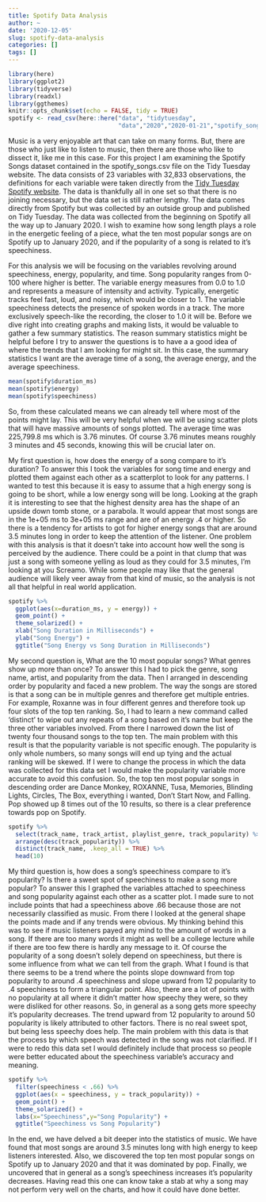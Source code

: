 ```yaml
---
title: Spotify Data Analysis
author: ~
date: '2020-12-05'
slug: spotify-data-analysis
categories: []
tags: []
---
```


```r
library(here)
library(ggplot2)
library(tidyverse)
library(readxl)
library(ggthemes)
knitr::opts_chunk$set(echo = FALSE, tidy = TRUE)
spotify <- read_csv(here::here("data", "tidytuesday",
                               "data","2020","2020-01-21","spotify_songs.csv"))
```
  
Music is a very enjoyable art that can take on many forms. But, there are those who just like to listen to music, then there are those who like to dissect it, like me in this case. For this project I am examining the Spotify Songs dataset contained in the spotify_songs.csv file on the Tidy Tuesday website. The data consists of 23 variables with 32,833 observations, the definitions for each variable were taken directly from the [Tidy Tuesday Spotify website](https://github.com/rfordatascience/tidytuesday/blob/master/data/2020/2020-01-21/readme.md). The data is thankfully all in one set so that there is no joining necessary, but the data set is still rather lengthy. The data comes directly from Spotify but was collected by an outside group and published on Tidy Tuesday. The data was collected from the beginning on Spotify all the way up to January 2020. I wish to examine how song length plays a role in the energetic feeling of a piece, what the ten most popular songs are on Spotify up to January 2020, and if the popularity of a song is related to it's speechiness.
  
For this analysis we will be focusing on the variables revolving around speechiness, energy, popularity, and time. Song popularity ranges from 0-100 where higher is better. The variable energy measures from 0.0 to 1.0 and represents a measure of intensity and activity. Typically, energetic tracks feel fast, loud, and noisy, which would be closer to 1. The variable speechiness	detects the presence of spoken words in a track. The more exclusively speech-like the recording, the closer to 1.0 it will be. Before we dive right into creating graphs and making lists, it would be valuable to gather a few summary statistics. The reason summary statistics might be helpful before I try to answer the questions is to have a a good idea of where the trends that I am looking for might sit. In this case, the summary statistics I want are the average time of a song, the average energy, and the average speechiness.
  
```r
mean(spotify$duration_ms)
mean(spotify$energy)
mean(spotify$speechiness)
```
  
So, from these calculated means we can already tell where most of the points might lay. This will be very helpful when we will be using scatter plots that will have massive amounts of songs plotted. The average time was 225,799.8 ms which is 3.76 minutes. Of course 3.76 minutes means roughly 3 minutes and 45 seconds, knowing this will be crucial later on. 
  
My first question is, how does the energy of a song compare to it's duration? To answer this I took the variables for song time and energy and plotted them against each other as a scatterplot to look for any patterns. I wanted to test this because it is easy to assume that a high energy song is going to be short, while a low energy song will be long. Looking at the graph it is interesting to see that the highest density area has the shape of an upside down tomb stone, or a parabola. It would appear that most songs are in the 1e+05 ms to 3e+05 ms range and are of an energy .4 or higher. So there is a tendency for artists to got for higher energy songs that are around 3.5 minutes long in order to keep the attention of the listener. One problem with this analysis is that it doesn't take into account how well the song is perceived by the audience. There could be a point in that clump that was just a song with someone yelling as loud as they could for 3.5 minutes, I'm looking at you Screamo. While some people may like that the general audience will likely veer away from that kind of music, so the analysis is not all that helpful in real world application.
  
```r
spotify %>%
  ggplot(aes(x=duration_ms, y = energy)) +
  geom_point() +
  theme_solarized() +
  xlab("Song Duration in Milliseconds") +
  ylab("Song Energy") +
  ggtitle("Song Energy vs Song Duration in Milliseconds")
```
  
My second question is, What are the 10 most popular songs? What genres show up more than once? To answer this I had to pick the genre, song name, artist, and popularity from the data. Then I arranged in descending order by popularity and faced a new problem. The way the songs are stored is that a song can be in multiple genres and therefore get multiple entries. For example, Roxanne was in four different genres and therefore took up four slots of the top ten ranking. So, I had to learn a new command called 'distinct' to wipe out any repeats of a song based on it's name but keep the three other variables involved. From there I narrowed down the list of twenty four thousand songs to the top ten. The main problem with this result is that the popularity variable is not specific enough. The popularity is only whole numbers, so many songs will end up tying and the actual ranking will be skewed. If I were to change the process in which the data was collected for this data set I would make the popularity variable more accurate to avoid this confusion. So, the top ten most popular songs in descending order are Dance Monkey, ROXANNE, Tusa, Memories, Blinding Lights, Circles, The Box, everything i wanted, Don't Start Now, and Falling. Pop showed up 8 times out of the 10 results, so there is a clear preference towards pop on Spotify.
  
```r
spotify %>%
  select(track_name, track_artist, playlist_genre, track_popularity) %>%
  arrange(desc(track_popularity)) %>%
  distinct(track_name, .keep_all = TRUE) %>%
  head(10)
```
  
My third question is, how does a song's speechiness compare to it's popularity? Is there a sweet spot of speechiness to make a song more popular? To answer this I graphed the variables attached to speechiness and song popularity against each other as a scatter plot. I made sure to not include points that had a speechiness above .66 because those are not necessarily classified as music. From there I looked at the general shape the points made and if any trends were obvious. My thinking behind this was to see if music listeners payed any mind to the amount of words in a song. If there are too many words it might as well be a college lecture while if there are too few there is hardly any message to it. Of course the popularity of a song doesn't solely depend on speechiness, but there is some influence from what we can tell from the graph. What I found is that there seems to be a trend where the points slope downward from top popularity to around .4 speechiness and slope upward from 12 popularity to .4 speechiness to form a triangular point. Also, there are a lot of points with no popularity at all where it didn't matter how speechy they were, so they were disliked for other reasons. So, in general as a song gets more speechy it's popularity decreases. The trend upward from 12 popularity to around 50 popularity is likely attributed to other factors. There is no real sweet spot, but being less speechy does help. The main problem with this data is that the process by which speech was detected in the song was not clarified. If I were to redo this data set I would definitely include that process so people were better educated about the speechiness variable's accuracy and meaning.
  
```r
spotify %>%
  filter(speechiness < .66) %>%
  ggplot(aes(x = speechiness, y = track_popularity)) +
  geom_point() +
  theme_solarized() + 
  labs(x="Speechiness",y="Song Popularity") +
  ggtitle("Speechiness vs Song Popularity")
```
  
In the end, we have delved a bit deeper into the statistics of music. We have found that most songs are around 3.5 minutes long with high energy to keep listeners interested. Also, we discovered the top ten most popular songs on Spotify up to January 2020 and that it was dominated by pop. Finally, we uncovered that in general as a song's speechiness increases it's popularity decreases. Having read this one can know take a stab at why a song may not perform very well on the charts, and how it could have done better.










